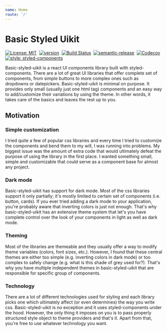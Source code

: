 ```yaml
---
name: Home
route: '/'
---
```


# Basic Styled Uikit

[![License: MIT](https://img.shields.io/badge/License-MIT-yellow.svg)](https://opensource.org/licenses/MIT)&nbsp;
[![version](https://img.shields.io/npm/v/basic-styled-uikit.svg?style=flat)](https://www.npmjs.com/package/basic-styled-uikit)&nbsp;
[![Build Status](https://travis-ci.org/thegrinder/basic-styled-uikit.svg?branch=master)](https://travis-ci.org/thegrinder/basic-styled-uikit)&nbsp;
[![semantic-release](https://img.shields.io/badge/%20%20%F0%9F%93%A6%F0%9F%9A%80-semantic--release-e10079.svg)](https://github.com/semantic-release/semantic-release)&nbsp;
[![Codecov](https://img.shields.io/codecov/c/github/thegrinder/basic-styled-uikit.svg)](https://codecov.io/gh/thegrinder/basic-styled-uikit)&nbsp;
[![style: styled-components](https://img.shields.io/badge/style-%F0%9F%92%85%20styled--components-orange.svg?colorB=daa357&colorA=db748e)](https://github.com/styled-components/styled-components)&nbsp;

Basic-styled-uikit is a react UI components library built with styled-components. There are a lot of great UI libraries that offer complete set of components, from simple buttons to more complex ones such as dropdowns or datepickers. Basic-styled-uikit is minimal on purpose. It provides only small (usually just one html tag) components and an easy way to add/customize their variations by using the theme. In other words, it takes care of the basics and leaves the rest up to you.

## Motivation

### Simple customization

I tried quite a few of popular css libraries and every time I tried to customize the components and bend them to my will, I was running into problems. My biggest issue was the amount of extra code that would ultimately defeat the purpose of using the library in the first place. I wanted something small, simple and customizable that could serve as a component base for almost any project.

### Dark mode

Basic-styled-uikit has support for dark mode. Most of the css libraries support it only partially; it's mostly limited to certain set of components (i.e. button, cards). If you ever tried adding a dark mode to your application, you're probably aware that inverting colors is just not enough. That's why basic-styled-uikit has an extensive theme system that let's you have complete control over the look of your components in light as well as dark mode.

### Theming

Most of the libraries are themeable and they usually offer a way to modify theme variables (colors, font sizes, etc.). However, I found that these central themes are either too simple (e.g. inverting colors in dark mode) or too complex to safely change (e.g. what is this shade of grey used for?). That's why you have multiple independent themes in basic-styled-uikit that are responsible for specific group of components.

### Technology

There are a lot of different technologies used for styling and each library picks one which ultimately affect (or even determines) the way you write css. Basic-styled-uikit is no exception and it uses styled-components under the hood. However, the only thing it imposes on you is to pass properly structured style object to theme providers and that's it. Apart from that, you're free to use whatever technology you want.

